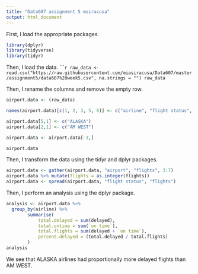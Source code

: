 ```yaml
---
title: "Data607 assignment 5 msiracusa"
output: html_document
---
```

First, I load the appropriate packages.
```r
library(dplyr)
library(tidyverse)
library(tidyr)
```

Then, I load the data.
``````r
raw_data <- read.csv("https://raw.githubusercontent.com/miasiracusa/Data607/master/assignment5/data607%20week5.csv", na.strings = "")
raw_data
```

Then, I rename the columns and remove the empty row.
``` r
airport.data <- (raw_data)

names(airport.data)[c(1, 2, 3, 5, 6)] <- c("airline", "flight status", "Los Angeles", "San Diego", "San Francisco")

airport.data[5,1] <- c("ALASKA")
airport.data[2,1] <- c("AM WEST")

airport.data <- airport.data[-3,]

airport.data
```

Then, I transform the data using the tidyr and dplyr packages.
```r

airport.data <- gather(airport.data, "airport", "flights", 3:7)
airport.data %>% mutate(flights = as.integer(flights))
airport.data <- spread(airport.data, "flight status", "flights")

```

Then, I perform an analysis using the dplyr package.
```r

analysis <- airport.data %>%
  group_by(airline) %>%
        summarise(
            total.delayed = sum(delayed),
            total.ontime = sum(`on time`),
            total.flights = sum(delayed + `on time`),
            percent.delayed = (total.delayed / total.flights)
        )
analysis
```
We see that ALASKA airlines had proportionally more delayed flights than AM WEST.

